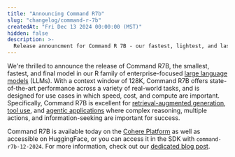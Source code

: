 ```yaml
---
title: "Announcing Command R7b"
slug: "changelog/command-r-7b"
createdAt: "Fri Dec 13 2024 00:00:00 (MST)"
hidden: false
description: >-
  Release announcment for Command R 7B - our fastest, lightest, and last Command R model.
---
```


We're thrilled to announce the release of Command R7B, the smallest, fastest, and final model in our R family of enterprise-focused [large language models](https://docs.cohere.com/docs/introduction-to-large-language-models) (LLMs). With a context window of 128K, Command R7B offers state-of-the-art performance across a variety of real-world tasks, and is designed for use cases in which speed, cost, and compute are important. Specifically, Command R7B is excellent for [retrieval-augmented generation](https://docs.cohere.com/docs/retrieval-augmented-generation-rag), [tool use](https://docs.cohere.com/docs/tool-use), and [agentic applications](https://docs.cohere.com/docs/multi-step-tool-use) where complex reasoning, multiple actions, and information-seeking are important for success.

Command R7B is available today on the [Cohere Platform](https://docs.cohere.com/docs/the-cohere-platform) as well as accessible on HuggingFace, or you can access it in the SDK with `command-r7b-12-2024`. For more information, check out our [dedicated blog post](https://cohere.com/blog/command-r7b).
